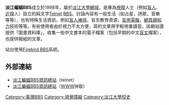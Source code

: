 '''淡江蝙蝠BBS'''成立於1998年，屬於[[淡江大學|淡江大學]][[網域|網域]]，是專為[[視障|視障]]人士（例如[[盲人|盲人]]、[[近視|近視]]人）設立的純文字[[Telnet|Telnet]] [[BBS|BBS]]。討論內容有一般生活（如占星，詩歌，音樂等等），也有特殊生活資訊，例如[[盲人棒球|盲人棒球]]，盲生教育資源，[[盲用電腦|盲用電腦]]，[[網頁親和力|網頁親和力]]技術等等。有些使用者由於視力不太方便，寫的文章用字較倚重讀音。該網站還提供「圖書資料庫」，收集一些中文書本的電子檔案（包括早期的中文[[盲文|盲文]]檔案），也提供報紙的文章。

站台使用[[Firebird_BBS|Firebird BBS]]系統。
==外部連結==
* [telnet://bat.tkblind.tku.edu.tw 淡江蝙蝠BBS資訊總站]{{dead link|date=2018年1月 |bot=InternetArchiveBot |fix-attempted=yes }}（telnet）
* [https://web.archive.org/web/20130818094209/http://bat.tkblind.tku.edu.tw/ 淡江蝙蝠BBS資訊總站]（[[WWW|WWW]]快取）
{{Website-stub}}
{{淡江大學}}
[[Category:臺灣BBS|Category:臺灣BBS]]
[[Category:視覺障礙|Category:視覺障礙]]
[[Category:淡江大學校史|Category:淡江大學校史]]